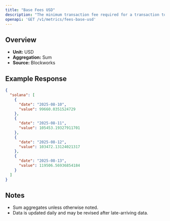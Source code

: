 ```yaml
---
title: "Base Fees USD"
description: "The minimum transaction fee required for a transaction to be included in a block"
openapi: 'GET /v1/metrics/fees-base-usd'
---
```


## Overview

- **Unit:** USD
- **Aggregation:** Sum
- **Source:** Blockworks

## Example Response

```json
{
  "solana": [
    {
      "date": "2025-08-10",
      "value": 99660.0351524729
    },
    {
      "date": "2025-08-11",
      "value": 105453.19327911701
    },
    {
      "date": "2025-08-12",
      "value": 103472.13124021317
    },
    {
      "date": "2025-08-13",
      "value": 119506.56936854184
    }
  ]
}
```

## Notes
- Sum aggregates unless otherwise noted.
- Data is updated daily and may be revised after late-arriving data.
